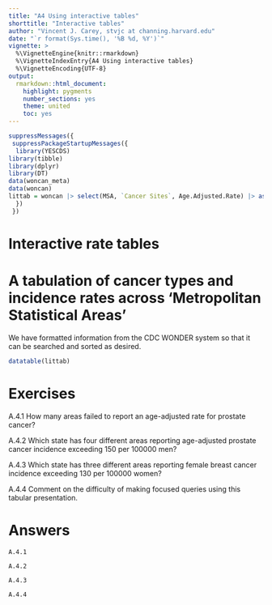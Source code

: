```yaml
---
title: "A4 Using interactive tables"
shorttitle: "Interactive tables"
author: "Vincent J. Carey, stvjc at channing.harvard.edu"
date: "`r format(Sys.time(), '%B %d, %Y')`"
vignette: >
  %\VignetteEngine{knitr::rmarkdown}
  %\VignetteIndexEntry{A4 Using interactive tables}
  %\VignetteEncoding{UTF-8}
output:
  rmarkdown::html_document:
    highlight: pygments
    number_sections: yes
    theme: united
    toc: yes
---
```


```r
suppressMessages({
 suppressPackageStartupMessages({
  library(YESCDS)
library(tibble)
library(dplyr)
library(DT)
data(woncan_meta)
data(woncan)
littab = woncan |> select(MSA, `Cancer Sites`, Age.Adjusted.Rate) |> as.data.frame()
  })
 })
```

# Interactive rate tables

# A tabulation of cancer types and incidence rates across 'Metropolitan Statistical Areas'

We have formatted information from the CDC WONDER system so that
it can be searched and sorted as desired.

```r
datatable(littab)
```

# Exercises

A.4.1 How many areas failed to report an age-adjusted rate for prostate cancer?

A.4.2 Which state has four different areas reporting age-adjusted prostate cancer incidence exceeding 150 per 100000 men?

A.4.3 Which state has three different areas reporting female breast cancer incidence exceeding 130 per 100000 women?

A.4.4 Comment on the difficulty of making focused queries using this tabular presentation.

# Answers

```
A.4.1

A.4.2

A.4.3

A.4.4
```
